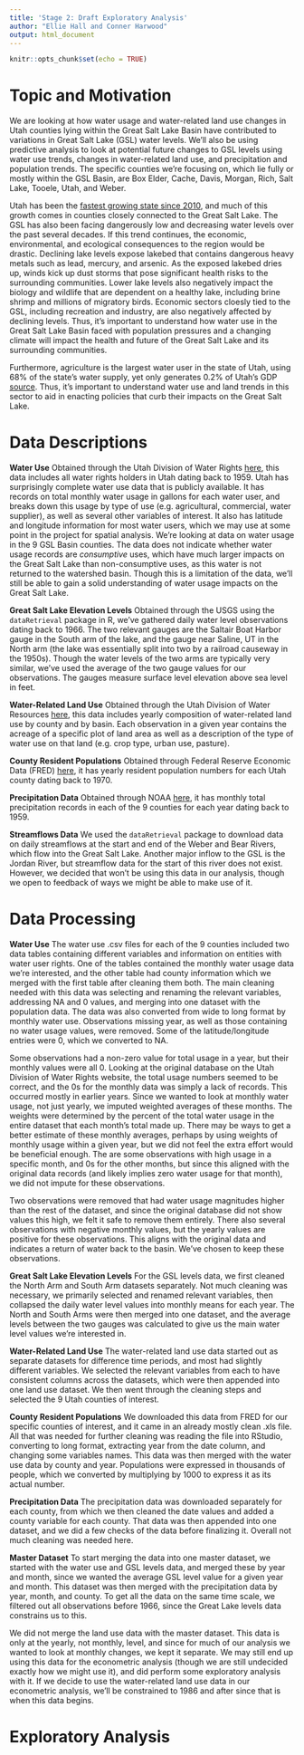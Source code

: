 ```yaml
---
title: 'Stage 2: Draft Exploratory Analysis'
author: "Ellie Hall and Conner Harwood"
output: html_document
---
```


```r
knitr::opts_chunk$set(echo = TRUE)
```

# Topic and Motivation

We are looking at how water usage and water-related land use changes in Utah counties lying within the Great Salt Lake Basin have contributed to variations in Great Salt Lake (GSL) water levels. We'll also be using predictive analysis to look at potential future changes to GSL levels using water use trends, changes in water-related land use, and precipitation and population trends. The specific counties we're focusing on, which lie fully or mostly within the GSL Basin, are Box Elder, Cache, Davis, Morgan, Rich, Salt Lake, Tooele, Utah, and Weber.

Utah has been the [fastest growing state since 2010](https://worldpopulationreview.com/state-rankings/fastest-growing-states), and much of this growth comes in counties closely connected to the Great Salt Lake. The GSL has also been facing dangerously low and decreasing water levels over the past several decades. If this trend continues, the economic, environmental, and ecological consequences to the region would be drastic. Declining lake levels expose lakebed that contains dangerous heavy metals such as lead, mercury, and arsenic. As the exposed lakebed dries up, winds kick up dust storms that pose significant health risks to the surrounding communities. Lower lake levels also negatively impact the biology and wildlife that are dependent on a healthy lake, including brine shrimp and millions of migratory birds. Economic sectors cloesly tied to the GSL, including recreation and industry, are also negatively affected by declining levels. Thus, it's important to understand how water use in the Great Salt Lake Basin faced with population pressures and a changing climate will impact the health and future of the Great Salt Lake and its surrounding communities. 

Furthermore, agriculture is the largest water user in the state of Utah, using 68% of the state's water supply, yet only generates 0.2% of Utah's GDP [source](https://www.google.com/url?sa=t&rct=j&q=&esrc=s&source=web&cd=&ved=2ahUKEwjU4_Tf8aOCAxU9MjQIHS19CYEQFnoECA4QAw&url=https%3A%2F%2Fcontent.csbs.utah.edu%2F~lozada%2FResearch%2FUtahAgWaterUseHay.docx%23%3A~%3Atext%3DUsing%252068%2525%2520of%2520Utah%27s%2520water%2Cto%2520which%2520we%2520will%2520return.&usg=AOvVaw0IdpqkRNtyRjWG_ycnpIPq&opi=89978449). Thus, it’s important to understand water use and land trends in this sector to aid in enacting policies that curb their impacts on the Great Salt Lake.


# Data Descriptions

**Water Use**
Obtained through the Utah Division of Water Rights [here](https://waterrights.utah.gov/asp_apps/generalWaterUse/WaterUseList.asp), this data includes all water rights holders in Utah dating back to 1959. Utah has surprisingly complete water use data that is publicly available. It has records on total monthly water usage in gallons for each water user, and breaks down this usage by type of use (e.g. agricultural, commercial, water supplier), as well as several other variables of interest. It also has latitude and longitude information for most water users, which we may use at some point in the project for spatial analysis. We're looking at data on water usage in the 9 GSL Basin counties. The data does not indicate whether water usage records are *consumptive* uses, which have much larger impacts on the Great Salt Lake than non-consumptive uses, as this water is not returned to the watershed basin. Though this is a limitation of the data, we'll still be able to gain a solid understanding of water usage impacts on the Great Salt Lake.

**Great Salt Lake Elevation Levels**
Obtained through the USGS using the `dataRetrieval` package in R, we've gathered daily water level observations dating back to 1966. The two relevant gauges are the Saltair Boat Harbor gauge in the South arm of the lake, and the gauge near Saline, UT in the North arm (the lake was essentially split into two by a railroad causeway in the 1950s). Though the water levels of the two arms are typically very similar, we've used the average of the two gauge values for our observations. The gauges measure surface level elevation above sea level in feet.

**Water-Related Land Use**
Obtained through the Utah Division of Water Resources [here](https://dwre-utahdnr.opendata.arcgis.com/pages/wrlu-data), this data includes yearly composition of water-related land use by county and by basin. Each observation in a given year contains the acreage of a specific plot of land area as well as a description of the type of water use on that land (e.g. crop type, urban use, pasture).

**County Resident Populations**
Obtained through Federal Reserve Economic Data (FRED) [here](https://fred.stlouisfed.org/categories/30154), it has yearly resident population numbers for each Utah county dating back to 1970.

**Precipitation Data**
Obtained through NOAA [here](https://www.ncei.noaa.gov/access/monitoring/climate-at-a-glance/county/time-series/UT-057/pcp/all/1/1959-2023), it has monthly total precipitation records in each of the 9 counties for each year dating back to 1959. 

**Streamflows Data**
We used the `dataRetrieval` package to download data on daily streamflows at the start and end of the Weber and Bear Rivers, which flow into the Great Salt Lake. Another major inflow to the GSL is the Jordan River, but streamflow data for the start of this river does not exist. However, we decided that won't be using this data in our analysis, though we open to feedback of ways we might be able to make use of it.


# Data Processing

**Water Use**
The water use .csv files for each of the 9 counties included two data tables containing different variables and information on entities with water user rights. One of the tables contained the monthly water usage data we're interested, and the other table had county information which we merged with the first table after cleaning them both. The main cleaning needed with this data was selecting and renaming the relevant variables, addressing NA and 0 values, and merging into one dataset with the population data. The data was also converted from wide to long format by monthly water use. Observations missing year, as well as those containing no water usage values, were removed. Some of the latitude/longitude entries were 0, which we converted to NA.

Some observations had a non-zero value for total usage in a year, but their monthly values were all 0. Looking at the original database on the Utah Division of Water Rights website, the total usage numbers seemed to be correct, and the 0s for the monthly data was simply a lack of records. This occurred mostly in earlier years. Since we wanted to look at monthly water usage, not just yearly, we imputed weighted averages of these months. The weights were determined by the percent of the total water usage in the entire dataset that each month's total made up. There may be ways to get a better estimate of these monthly averages, perhaps by using weights of monthly usage within a given year, but we did not feel the extra effort would be beneficial enough. The are some observations with high usage in a specific month, and 0s for the other months, but since this aligned with the original data records (and likely implies zero water usage for that month), we did not impute for these observations.

Two observations were removed that had water usage magnitudes higher than the rest of the dataset, and since the original database did not show values this high, we felt it safe to remove them entirely. There also several observations with negative monthly values, but the yearly values are positive for these observations. This aligns with the original data and indicates a return of water back to the basin. We've chosen to keep these observations.

**Great Salt Lake Elevation Levels**
For the GSL levels data, we first cleaned the North Arm and South Arm datasets separately. Not much cleaning was necessary, we primarily selected and renamed relevant variables, then collapsed the daily water level values into monthly means for each year. The North and South Arms were then merged into one dataset, and the average levels between the two gauges was calculated to give us the main water level values we're interested in.

**Water-Related Land Use**
The water-related land use data started out as separate datasets for difference time periods, and most had slightly different variables. We selected the relevant variables from each to have consistent columns across the datasets, which were then appended into one land use dataset. We then went through the cleaning steps and selected the 9 Utah counties of interest.

**County Resident Populations**
We downloaded this data from FRED for our specific counties of interest, and it came in an already mostly clean .xls file. All that was needed for further cleaning was reading the file into RStudio, converting to long format, extracting year from the date column, and changing some variables names. This data was then merged with the water use data by county and year. Populations were expressed in thousands of people, which we converted by multiplying by 1000 to express it as its actual number.

**Precipitation Data**
The precipitation data was downloaded separately for each county, from which we then cleaned the date values and added a county variable for each county. That data was then appended into one dataset, and we did a few checks of the data before finalizing it. Overall not much cleaning was needed here.

**Master Dataset**
To start merging the data into one master dataset, we started with the water use and GSL levels data, and merged these by year and month, since we wanted the average GSL level value for a given year and month. This dataset was then merged with the precipitation data by year, month, and county. To get all the data on the same time scale, we filtered out all observations before 1966, since the Great Lake levels data constrains us to this.

We did not merge the land use data with the master dataset. This data is only at the yearly, not monthly, level, and since for much of our analysis we wanted to look at monthly changes, we kept it separate. We may still end up using this data for the econometric analysis (though we are still undecided exactly how we might use it), and did perform some exploratory analysis with it. If we decide to use the water-related land use data in our econometric analysis, we'll be constrained to 1986 and after since that is when this data begins.


# Exploratory Analysis